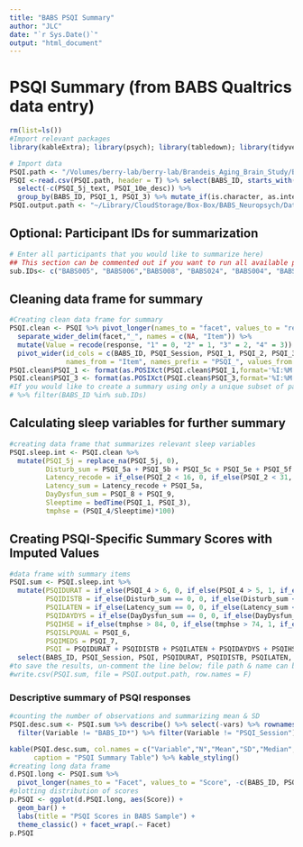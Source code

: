 ```yaml
---
title: "BABS PSQI Summary"
author: "JLC"
date: "`r Sys.Date()`"
output: "html_document"
---
```


# PSQI Summary (from BABS Qualtrics data entry)

```r
rm(list=ls())
#Import relevant packages
library(kableExtra); library(psych); library(tabledown); library(tidyverse)

# Import data
PSQI.path <- "/Volumes/berry-lab/berry-lab/Brandeis_Aging_Brain_Study/BABS Data/Analysis/Qualtrics_Surveys/PSQI_raw.csv"
PSQI <-read.csv(PSQI.path, header = T) %>% select(BABS_ID, starts_with("PSQI")) %>%
  select(-c(PSQI_5j_text, PSQI_10e_desc)) %>%
  group_by(BABS_ID, PSQI_1, PSQI_3) %>% mutate_if(is.character, as.integer) %>% ungroup()
PSQI.output.path <- "~/Library/CloudStorage/Box-Box/BABS_Neuropsych/Data/PSQI_sum.csv"
```

## Optional: Participant IDs for summarization

```r
# Enter all participants that you would like to summarize here)
## This section can be commented out if you want to run all available participants
sub.IDs<- c("BABS005", "BABS006","BABS008", "BABS024", "BABS004", "BABS007", "BABS009", "BABS010", "BABS011", "BABS012")
```

## Cleaning data frame for summary

```r
#Creating clean data frame for summary
PSQI.clean <- PSQI %>% pivot_longer(names_to = "facet", values_to = "response", -c(BABS_ID, PSQI_Session, PSQI_1, PSQI_2, PSQI_3, PSQI_4)) %>%
  separate_wider_delim(facet,"_", names = c(NA, "Item")) %>%
  mutate(Value = recode(response, "1" = 0, "2" = 1, "3" = 2, "4" = 3)) %>% select(-response) %>%
  pivot_wider(id_cols = c(BABS_ID, PSQI_Session, PSQI_1, PSQI_2, PSQI_3, PSQI_4), 
              names_from = "Item", names_prefix = "PSQI_", values_from = "Value")
PSQI.clean$PSQI_1 <- format(as.POSIXct(PSQI.clean$PSQI_1,format='%I:%M %p'),format="%H:%M")
PSQI.clean$PSQI_3 <- format(as.POSIXct(PSQI.clean$PSQI_3,format='%I:%M %p'),format="%H:%M")
#If you would like to create a summary using only a unique subset of participant IDs that you have supplied (in previous code chunk), you can simply add the following line of code to filter the raw data to the code above
# %>% filter(BABS_ID %in% sub.IDs)
```

## Calculating sleep variables for further summary

```r
#creating data frame that summarizes relevant sleep variables
PSQI.sleep.int <- PSQI.clean %>%
  mutate(PSQI_5j = replace_na(PSQI_5j, 0),
         Disturb_sum = PSQI_5a + PSQI_5b + PSQI_5c + PSQI_5e + PSQI_5f + PSQI_5g + PSQI_5h + PSQI_5i + PSQI_5j,
         Latency_recode = if_else(PSQI_2 < 16, 0, if_else(PSQI_2 < 31, 1, if_else(PSQI_2 < 61, 2, 3))),
         Latency_sum = Latency_recode + PSQI_5a,
         DayDysfun_sum = PSQI_8 + PSQI_9,
         Sleeptime = bedTime(PSQI_1, PSQI_3),
         tmphse = (PSQI_4/Sleeptime)*100)
```

## Creating PSQI-Specific Summary Scores with Imputed Values

```r
#data frame with summary items
PSQI.sum <- PSQI.sleep.int %>%
  mutate(PSQIDURAT = if_else(PSQI_4 > 6, 0, if_else(PSQI_4 > 5, 1, if_else(PSQI_4 > 4, 2, 3))),
         PSQIDISTB = if_else(Disturb_sum == 0, 0, if_else(Disturb_sum < 10, 1, if_else(Disturb_sum < 19, 2, 3))),
         PSQILATEN = if_else(Latency_sum == 0, 0, if_else(Latency_sum < 3, 1, if_else(Latency_sum < 5, 2, 3))),
         PSQIDAYDYS = if_else(DayDysfun_sum == 0, 0, if_else(DayDysfun_sum < 3, 1, if_else(DayDysfun_sum < 5, 2, 3))),
         PSQIHSE = if_else(tmphse > 84, 0, if_else(tmphse > 74, 1, if_else(tmphse > 64, 2, 3))),
         PSQISLPQUAL = PSQI_6,
         PSQIMEDS = PSQI_7,
         PSQI = PSQIDURAT + PSQIDISTB + PSQILATEN + PSQIDAYDYS + PSQIHSE + PSQISLPQUAL + PSQIMEDS) %>%
  select(BABS_ID, PSQI_Session, PSQI, PSQIDURAT, PSQIDISTB, PSQILATEN, PSQIDAYDYS, PSQIHSE, PSQISLPQUAL, PSQIMEDS)
#to save the results, un-comment the line below; file path & name can be adjusted in the first code chunk
#write.csv(PSQI.sum, file = PSQI.output.path, row.names = F)
```

### Descriptive summary of PSQI responses

```r
#counting the number of observations and summarizing mean & SD
PSQI.desc.sum <- PSQI.sum %>% describe() %>% select(-vars) %>% rownames_to_column(var = "Variable") %>%
  filter(Variable != "BABS_ID*") %>% filter(Variable != "PSQI_Session")

kable(PSQI.desc.sum, col.names = c("Variable","N","Mean","SD","Median","Trimmed Mean","Median Abs. Deviation","Min","Max","Range","Skew","Kurtosis","SE"),
      caption = "PSQI Summary Table") %>% kable_styling()
#creating long data frame
d.PSQI.long <- PSQI.sum %>% 
  pivot_longer(names_to = "Facet", values_to = "Score", -c(BABS_ID, PSQI_Session))
#plotting distribution of scores
p.PSQI <- ggplot(d.PSQI.long, aes(Score)) +
  geom_bar() + 
  labs(title = "PSQI Scores in BABS Sample") +
  theme_classic() + facet_wrap(.~ Facet)
p.PSQI
```